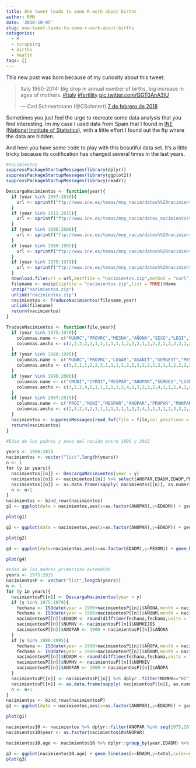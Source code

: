 ```yaml
---
title: One tweet leads to some R work about births
author: RMM
date: '2018-10-05'
slug: one-tweet-leads-to-some-r-work-about-births
categories:
  - R
  - scrapping
  - births
  - health
tags: []
---
```


This new post was born because of my curiosity about this tweet:


<blockquote class="twitter-tweet" data-lang="es"><p lang="en" dir="ltr">Italy 1960-2014: Big drop in annual number of births, big increase in ages of mothers. <a href="https://twitter.com/hashtag/Italy?src=hash&amp;ref_src=twsrc%5Etfw">#Italy</a> <a href="https://twitter.com/hashtag/fertility?src=hash&amp;ref_src=twsrc%5Etfw">#fertility</a> <a href="https://t.co/QGT0AnA3IU">pic.twitter.com/QGT0AnA3IU</a></p>&mdash; Carl Schmertmann (@CSchmert) <a href="https://twitter.com/CSchmert/status/961277371075694592?ref_src=twsrc%5Etfw">7 de febrero de 2018</a></blockquote> <script async src="https://platform.twitter.com/widgets.js" charset="utf-8"></script> 

Sometimes you just feel the urge to recreate some data analysis that you find interesting. Im my case I used data from Spain that I found in [INE (National Institute of Statistics)](https://www.ine.es/dyngs/INEbase/es/operacion.htm?c=Estadistica_C&cid=1254736177007&menu=resultados&secc=1254736195443&idp=1254735573002), with a little effort I found out the ftp where the data are hidden.

And here you have some code to play with this beautiful data set. It's a little tricky because its codification has changed several times in the last years.

```r
#nacimientos
suppressPackageStartupMessages(library(dplyr))
suppressPackageStartupMessages(library(ggplot2))
suppressPackageStartupMessages(library(readr))

DescargaNacimientos <- function(year){
  if (year %in% 2007:2010){
    url <- sprintf("ftp://www.ine.es/temas/mnp_nacim/datos%%20nacimientos%s.zip",substr(year,3,4))
  }
  if (year %in% 2011:2015){
    url <- sprintf("ftp://www.ine.es/temas/mnp_nacim/datos_nacimientos%s.zip",substr(year,3,4))
  }
  if (year %in% 1996:2006){
    url <- sprintf("ftp://www.ine.es/temas/mnp_nacim/datos%%20nacimientos%%20%s.zip",substr(year,3,4))
  }
  if (year %in% 1980:1995){
    url <- sprintf("ftp://www.ine.es/temas/mnp_nacim/datos%%20nacimientos%%20%s.zip",substr(year,3,4))
  }
  if (year %in% 1975:1979){
    url <- sprintf("ftp://www.ine.es/temas/mnp_nacim/datos%%20nacimientos%%20%s.zip",substr(year,3,4))
  }
  download.file(url = url,destfile = "nacimientos.zip",method = "curl",quiet = TRUE)
  filename <- unzip(zipfile = "nacimientos.zip",list = TRUE)$Name
  unzip("nacimientos.zip")
  unlink("nacimientos.zip")
  nacimientos <- TraduceNacimientos(filename,year)
  unlink(filename)
  return(nacimientos)
}

TraduceNacimientos <- function(file,year){
  if (year %in% 1975:1979){
    columnas.name <- c("MUNRC","PROVRC","MESNA","AÑONA","SEXO","LEGI","LUGAR","PS","MULTI","NATURI","NOD","MESNM","AÑONM","PROFM","N1","MESMM","AÑOMM","NUMHIJOS","MESNACUH","AÑONACUH","MUNIRES","PROVRES","MESNP","AÑONP","PROFP","ANCUM","ANCUP","INTERG")
    columnas.ancho <- c(3,2,2,2,1,1,1,1,1,1,1,2,2,2,1,2,2,2,2,2,3,2,2,2,2,2,2,2)
  }
  if (year %in% 1980:1995){
    columnas.name <- c("MUNRC","PROVRC","LUGAR","ASANIT","SEMGEST","MESPA","AÑOPA","MULTI","NATURI","NORMAL","MESNM","AÑONM","PROFM","MUNIRES","PROVRES","NUMHIV","MESPANT","AÑOPANT","CASADA","CASAPV","MESMAC","AÑOMAC","MESNP","AÑONP","PROFP")
    columnas.ancho <- c(3,2,1,1,2,2,2,1,1,1,2,2,2,3,2,2,2,2,1,1,2,2,2,2,2)
  }
  if (year %in% 1996:2006){
    columnas.name <- c("CMUNI","CPROI","MESPAR","ANOPAR","SEMGES","LUGNAC","PARASIS","MULTI","NATURI","NORMAL","MESNM","AÑONM","PROFM","MUNM","PROVM","NUMHV","MESHAN","AÑOHAN","CAS","CASP","MESMAT","AÑOMAT","MESNP","AÑONP","PROFP","TMUNIN","TMUNR","EDADM","EDADMM","ANOCA","ININHA","EDADP","SEXO","NACV","V24HN","PESON","CODCAUN","CODCAU4N","NACMAD","NACPAD")
    columnas.ancho <- c(3,2,2,4,2,1,1,1,1,1,2,4,2,3,2,2,2,4,1,1,2,4,2,4,2,1,1,2,2,2,3,2,1,1,1,4,3,1,3,3)
  }
  if (year %in% 2007:2015){
    columnas.name <- c("PROI","MUNI","MESPAR","ANOPAR","PROPAR","MUNPAR","LUGARPA","ASISTIDO","MULTIPLI","NORMA","CESAREA","INTERSEM","SEMANAS","MESNACM","AÑONACM","NACIOEM","NACIOXM","PAISNACM","CUANNACM","PROMA","MUNMA","PAISNXM","PROREM","MUNREM","PAISRXM","ESTUDIOM","CAUTOM","ECIVM","CASPNM","MESMAT","AÑOMAT","PHECHO","ESTABLE1","MESEST1","AÑOEST1","NUMH","NUMHV","MESHAN","AÑOHAN","PROHANTE","MUNHANTE","PAISHANTX","NACIOEHA","NACIOXHA","PAISNAHA","MESNACP","AÑONACP","NACIOEP","NACIOXP","PAISNACP","CUANNACP","PROPA","MUNPA","PAISNXP","DONDEP","PROREP","MUNREP","PAISRXP","ESTUDIOP","CAUTOP","TMUNIN","TMUNNM","TMUNNP","TMUNNHA","TMUNRM","TMUNRP","TPAISNACIMIENTOMADRE","TPAISNACIMIENTOPADRE","TPAISNACIMIENTOHIJOANTE","TPAISRMADRE","TPAISRPADRE","TPAISNACIONALIDADMADRE","TPAISNACIONALIDADPADRE","TPAISNACIONALIDADHIJOANT","TPAISNACIONALIDADNACIDO","EDADM","EDADMM","EDADMREL","ANOCA","ANOREL","INIHA","BLANCOS1","EDADP","NACIOEN","NACIOXN","PAISNACN","SEXO","PESON","V24HN","NACVN","AUTOPSN","MUERN","CODCA1N","CODCA2N","CODCA4N","CLASIF","SORDENV","NUMHVT","TMUNPAR","BLANCOS2")
    columnas.ancho <- c(2,3,2,4,2,3,1,1,1,1,1,1,2,2,4,1,1,3,1,2,3,3,2,3,3,2,2,1,1,2,4,1,1,2,4,2,2,2,4,2,3,3,1,1,3,2,4,1,1,3,1,2,3,3,1,2,3,3,2,2,1,1,1,1,1,1,1,1,1,1,1,1,1,1,1,2,2,2,2,2,3,3,2,1,1,3,1,4,1,1,1,1,1,2,1,1,2,2,1,17)
  }
  nacimientos <- suppressMessages(read_fwf(file = file,col_positions = fwf_widths(columnas.ancho,columnas.name),progress = TRUE))
  return(nacimientos)
}

#Edad de los padres y peso del nacido entre 1996 y 2015

years <- 1996:2015
nacimientos <- vector("list",length(years))
n <- 1
for (y in years){
  nacimientos[[n]] <- DescargaNacimientos(year = y)
  nacimientos[[n]] <- nacimientos[[n]] %>% select(ANOPAR,EDADM,EDADP,PESON)
  nacimientos[[n]] <- as.data.frame(sapply( nacimientos[[n]], as.numeric ))
  n <- n+1
}
nacimientos <- bind_rows(nacimientos)
g1 <- ggplot(data = nacimientos,aes(x=as.factor(ANOPAR),y=EDADM)) + geom_boxplot(outlier.alpha = 0.1) + labs(title="Edad media de las madres",subtitle="Nacimientos 1996-2015",caption="Fuente: INE") + xlab("Año")

plot(g1)

g2 <- ggplot(data = nacimientos,aes(x=as.factor(ANOPAR),y=EDADP)) + geom_boxplot(outlier.alpha = 0.1) + labs(title="Edad media de los padres",subtitle="Nacimientos 1996-2015",caption="Fuente: INE") + xlab("Año")

plot(g2)

g4 <- ggplot(data=nacimientos,aes(x=as.factor(EDADM),y=PESON)) + geom_boxplot(outlier.alpha = 0.1) + labs(title="Peso medio de los nacidos según edad de la madre",subtitle="Nacimientos 1996-2015",caption="Fuente: INE") + xlab("Edad")

plot(g4)

#edad de las madres primerizas extendido
years <- 1975:2015
nacimientosP <- vector("list",length(years))
n <- 1
for (y in years){
  nacimientosP[[n]] <- DescargaNacimientos(year = y)
  if (y %in% 1975:1979){
    fechana <- ISOdate(year = 1900+nacimientosP[[n]]$AÑONA,month = nacimientosP[[n]]$MESNA,day = 1)
    fechama <- ISOdate(year = 1900+nacimientosP[[n]]$AÑONM,month = nacimientosP[[n]]$MESNM,day = 1)
    nacimientosP[[n]]$EDADM <- round(difftime(fechana,fechama,units = "days")/365)
    nacimientosP[[n]]$NUMHV <- nacimientosP[[n]]$NUMHIJOS
    nacimientosP[[n]]$ANOPAR <- 1900 + nacimientosP[[n]]$AÑONA
  }
  if (y %in% 1980:1995){
    fechana <- ISOdate(year = 1900+nacimientosP[[n]]$AÑOPA,month = nacimientosP[[n]]$MESPA,day = 1)
    fechama <- ISOdate(year = 1900+nacimientosP[[n]]$AÑONM,month = nacimientosP[[n]]$MESNM,day = 1)
    nacimientosP[[n]]$EDADM <- round(difftime(fechana,fechama,units = "days")/365)
    nacimientosP[[n]]$NUMHV <- nacimientosP[[n]]$NUMHIV
    nacimientosP[[n]]$ANOPAR <- 1900 + nacimientosP[[n]]$AÑOPA
  }
  nacimientosP[[n]] <- nacimientosP[[n]] %>% dplyr::filter(NUMHV=="01") %>% select(ANOPAR,EDADM)
  nacimientosP[[n]] <- as.data.frame(sapply( nacimientosP[[n]], as.numeric ))
  n <- n+1
}
nacimientos <- bind_rows(nacimientosP)
g1 <- ggplot(data = nacimientos,aes(x=as.factor(ANOPAR),y=EDADM)) + geom_boxplot(outlier.alpha = 0.1) + labs(title="Edad media de las madres primerizas",subtitle="Nacimientos 1975-2015",caption="Fuente: INE") + xlab("Año")

plot(g1)

nacimientos10 <- nacimientos %>% dplyr::filter(ANOPAR %in% seq(1975,2015,10))
nacimientos10$year <- as.factor(nacimientos10$ANOPAR)

nacimientos10.age <- nacimientos10 %>% dplyr::group_by(year,EDADM) %>% dplyr::summarise(total=n())

g3 <- ggplot(nacimientos10.age) + geom_line(aes(x=EDADM,y=total,color=year))+ labs(title="Births by age of mother",subtitle="Births 1975-2015",caption="Source: INE") + xlab("Age") + ylab("Total births")
plot(g3)

```



